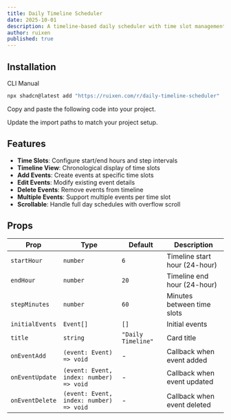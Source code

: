 ```yaml
---
title: Daily Timeline Scheduler
date: 2025-10-01
description: A timeline-based daily scheduler with time slot management
author: ruixen
published: true
---
```


<ComponentPreview name="daily-timeline-scheduler-demo" />

## Installation

<Tabs defaultValue="cli">

<TabsList>
  <TabsTrigger value="cli">CLI</TabsTrigger>
  <TabsTrigger value="manual">Manual</TabsTrigger>
</TabsList>
<TabsContent value="cli">

```bash
npx shadcn@latest add "https://ruixen.com/r/daily-timeline-scheduler"
```

</TabsContent>

<TabsContent value="manual">

<Steps>

<Step>Copy and paste the following code into your project.</Step>

<ComponentSource name="daily-timeline-scheduler" />

<Step>Update the import paths to match your project setup.</Step>

</Steps>

</TabsContent>

</Tabs>

## Features

- **Time Slots**: Configure start/end hours and step intervals
- **Timeline View**: Chronological display of time slots
- **Add Events**: Create events at specific time slots
- **Edit Events**: Modify existing event details
- **Delete Events**: Remove events from timeline
- **Multiple Events**: Support multiple events per time slot
- **Scrollable**: Handle full day schedules with overflow scroll

## Props

| Prop            | Type                                    | Default            | Description                   |
| --------------- | --------------------------------------- | ------------------ | ----------------------------- |
| `startHour`     | `number`                                | `6`                | Timeline start hour (24-hour) |
| `endHour`       | `number`                                | `20`               | Timeline end hour (24-hour)   |
| `stepMinutes`   | `number`                                | `60`               | Minutes between time slots    |
| `initialEvents` | `Event[]`                               | `[]`               | Initial events                |
| `title`         | `string`                                | `"Daily Timeline"` | Card title                    |
| `onEventAdd`    | `(event: Event) => void`                | -                  | Callback when event added     |
| `onEventUpdate` | `(event: Event, index: number) => void` | -                  | Callback when event updated   |
| `onEventDelete` | `(event: Event, index: number) => void` | -                  | Callback when event deleted   |
